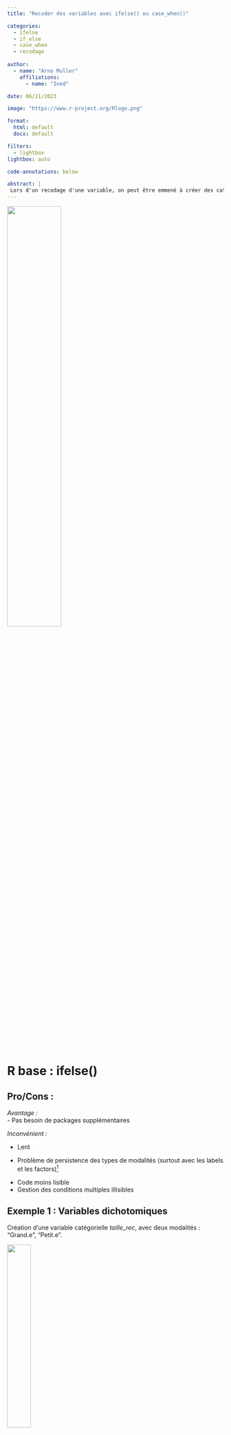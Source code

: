 ```yaml
---
title: "Recoder des variables avec ifelse() ou case_when()"

categories:
  - ifelse
  - if_else
  - case_when
  - recodage
  
author: 
  - name: "Arno Muller"
    affiliations:
      - name: "Ined"

date: 06/21/2023

image: "https://www.r-project.org/Rlogo.png"

format: 
  html: default
  docx: default

filters:
  - lightbox
lightbox: auto

code-annotations: below

abstract: | 
 Lors d'un recodage d'une variable, on peut être emmené à créer des catégories dépendantes d'une ou plusieurs conditions. Pour cela, la plus part des logiciels permettent des fonctions qui suivent le schéma : SI condition ALORS catégorie1 SINON catégorie2. Sur R, plusieurs possibilités s'offrent à l'utilisateur.rice : notamment `ifelse()`, `if_else()`, `case_when()`.
---
```




![](img/Schema_ifelse_base.png){width=50%}


# R base : ifelse()

## Pro/Cons :

*Avantage :*  
- Pas besoin de packages supplémentaires

*Inconvénient :*  

- Lent  

- Problème de persistence des types de modalités (surtout avec les labels et les factors)[^1]  

[^1]: <https://community.rstudio.com/t/case-when-why-not/2685/3>

- Code moins lisible  
- Gestion des conditions multiples illisibles




## Exemple 1 : Variables dichotomiques 

Création d'une variable catégorielle *taille_rec*, avec deux modalités : "Grand.e", "Petit.e".

![](img/Schema_ifelse_ex1.png){width=33%}

```r

# Sélection d'une seed pour obtenir le même échantillon 
# dans la création des données fictive aléatoires
set.seed(1)

# Création du jeu de données exemple
individus <- data.frame(
  id = 1:20,
  # Âges aléatoires entre 18 et 65 ans
  age = sample(18:65, 20, replace = TRUE), 
  # Tailles aléatoires entre 150 et 200 cm
  taille = sample(150:200, 20, replace = TRUE), 
  # Sexe aléatoire (Homme ou Femme)
  sexe = sample(c("Homme", "Femme"), 20, replace = TRUE) 
)


# Ajout d'une variable taill_rec pour illustrer l'utilisation de ifelse()
individus$taille_rec <- ifelse(individus$taille > 175, # Condition 
                               "Grand.e",              # Catégorie si VRAI 
                               "Petit.e")              # Catégorie si FAUX


# Affichage de la nouvelle variable
table(individus$taille_rec)


```


## Exemple 2 : Variables avec plus de 2 modalités

Il est possible d'empiler les fonctions ifelse() pour créer des variables avec plus de deux modalités. Pour cela on suit le schéma suivant : 


![](img/Schema_ifelse_ex2.png){width=50%}

Dans cet exemple, on divise la taille en 3 catégories :  

- Petit.e : < 165  
- Moyen.ne : De 165 à 185  
- Grand.e : > 185


```r

individus$taille_rec2 <- ifelse(individus$taille > 185,      # Condition 1
                               "Grand.e",                    # Condi 1 Vrai 
                               ifelse(individus$taille < 165,# Condition 2
                                      "Petit.e",             # Condi 2 Vrai
                                      "Moyen.ne"))           # Condi 1&2 Fausse
                               


# Affichage de la nouvelle variable
table(individus$taille_rec2)


```


## Exemple 3 : Conditions issues de deux variables initiales

Il est également possible de créer des variables à partir de conditions provenant de plusieurs variables.

Dans cet exemple, nous allons créer une variable dont les catégories seront différentes selon pour les hommes et les femmes :

<br>

::: columns
::: {.column width="40%"}

*Pour les hommes :*  

- Petit.e : < 180  
- Grand.e : >= 180  

*Pour les femmes :*  

- Petit.e : < 170  
- Grand.e : >= 170  

:::

::: {.column width="60%"}

![]img/Schema_ifelse_ex3.png){width=75%}

:::
:::



```r


individus$taille_rec3 <- ifelse(individus$sexe == "Homme" & 
                                  individus$taille < 180,      # Condition 1
                                # Condition 1 Vraie :
                                "Petit.e",    
                                # Sinon :
                                ifelse(individus$sexe == "Femme" & 
                                  individus$taille < 170,      # Condition 2
                                  # Condition 2 Vraie :
                                  "Petit.e",  
                                  # Tous les autres :
                                  "Grand.e"))          
                               


# Affichage de la nouvelle variable
table(individus$taille_rec3)


```



# Dplyr : if_else()

## Pro/Cons :

*Avantage :*  

Le package **<dplyr>**, inclu au **tidyverse**, propose sa propre version de la fonction `ifelse()`, qui permet d'éviter certains problèmes rencontrer avec la version de base.

Ainsi, *`if_else()`* s'utilise exactement de la même manière que *`ifelse`*, elle est plus rapide et permet de conserver le type de la variable initiale.


*Inconvénient :*  

- Besoin d'installer un package
- Gestion des conditions multiples toujours illisibles


## Exemple 4 : if_else()


```r

#install.packages("dplyr")
library(dplyr)

individus$taille_rec4 <- if_else(individus$sexe == "Homme" & 
                                  individus$taille < 180,      # Condition 1
                                # Condition 1 Vraie :
                                "Petit.e",    
                                # Sinon :
                                if_else(individus$sexe == "Femme" & 
                                  individus$taille < 170,      # Condition 2
                                  # Condition 2 Vraie :
                                  "Petit.e",  
                                  # Tous les autres :
                                  "Grand.e"))          
                               


# Affichage de la nouvelle variable
table(individus$taille_rec4)


```

**On obtient bien le même résultat**



# Dplyr : case_when()


## Pro/Cons :

La gestion des conditions multiples pouvant être fastidieuse avec les fonctions ifelse(), le code devenant rapidemment illisible, *dplyr* propose la fonction case_when() qui permet de l'organiser mieux. 

Son fonctionnement se base sur des formules, il peut alors sembler plus ou moins compréhensible selon les sensibilités de programmations.


# Exemple 5 : Variable dichotomique

```r

library(dplyr)

individus$taille_rec5 <- case_when(
  individus$taille > 175 ~ "Grand", # Condition 1 ~ Resultat 1
  individus$taille <= 175 ~ "Petit" # Condition 2 ~ Resultat 2
)

# Exemple avec catégorie "ELSE"
individus$taille_rec5bis <- case_when(
  individus$taille > 175 ~ "Grand", # Condition  ~ Resultat 
  TRUE ~ "Petit"                    # Sinon ~ Resultat pour les autres cas
)


table(individus$taille_rec5)
table(individus$taille_rec5bis)


```


# Exemple 6 : Variable avec plusieurs modalités

On reprend l'exemple 3 avec case_when().

```r

library(dplyr)

individus$taille_rec6 <- case_when(
  individus$sexe == "Homme" & individus$taille < 180 ~ "Petit.e",
  individus$sexe == "Femme" & individus$taille < 170 ~ "Petit.e",
  TRUE ~ "Grand.e"
)

table(individus$taille_rec6)


```



# Attention !


## Ordre d'affectation des valeurs

Avec *`ifelse()`* ou avec *`case_when`*, une fois la première condition remplie, la nouvelle valeur ne peux plus être modifiée, ainsi si une condition future se superpose, elle ne sera pas prise en compte dans le recodage.
**On va du plus spécifique au plus général**

*Exemple :*  
On crée une variable taille avec comme modalité :  

- Petit : < 170
- Moyen : 170 à 185
- Grand : > 185



```r

individus <- individus %>%
  select(id, taille) %>% 
  
  mutate(
    # avec ifelse
    var1 = ifelse(taille > 170, "Moyen", 
                  ifelse(taille > 185, "Grand", "Petit")),
    
    # avec if_else
    var2 = if_else(taille > 170, "Moyen", 
                   if_else(taille > 185, "Grand", "Petit")),
    
    # avec case_when
    var3 = case_when(
      taille > 170 ~ "Moyen",
      taille > 185 ~ "Grand", 
      TRUE ~ "Petit")) 

table(individus$var1)
table(individus$var2)
table(individus$var3)

```

On voit qu'il n'y a pas la catégorie "Grand", comme la valeur a déjà été affectée à la catégorie "Moyen".
Il faudrait alors :

```r

individus <- individus %>%
  mutate(var5 = case_when(
    taille > 185 ~ "Grand", 
    taille > 170 ~ "Moyen",
    TRUE ~ "Petit")) 

table(individus$var5)
```




## A propos des valeurs manquantes

Les fonctions *`ifelse()`* n'ont pas le même comportement pour le traitement des valeurs manquantes que la fonction *`case_when`*.

Dans le cas des fonctions *`ifelse`*, si l'une des variables de conditions est un NA, le résultat sera également une valeur manquante dans la variable crée.

Dans le cas de la fonction *`case_when`*, l'individu avec une valeur manquante aura comme nouvelle valeur la catégorie défini dans la partie "SINON".[^2]

[^2]: <https://stackoverflow.com/questions/57807976/how-to-use-case-when-rather-then-if-else-error-in-my-code>



*Exemple :*  

On crée un data frame avec des NA :

```r
library(dplyr)
df <- data.frame(a = c(1:3, NA, 4,NA,6:7), b = c(NA, letters[1:7]))
df
```


On fait un recodage avec ifelse

```r
df %>%
  mutate(res = if_else(a > 3, "Yes", 
                   if_else(b == "c", "No", 
                           if_else(a > 5, "Maybe", "Done"))))
```

Les NA restent des NAs, alors qu'avec *`case_when`* :

```r
df %>%
   mutate(res = case_when(a > 3 ~ "Yes", 
                          b == "c"~"No", 
                          a > 5 ~ "Maybe", 
                          TRUE ~ "Done"))
```

On a pas de NA, ils ont été recodé avec la catégorie SINON.

**Il faut donc créer une condition avec is.na(variable)**

```r
df %>%
   mutate(res = case_when(a > 3 ~ "Yes", 
                          b == "c"~"No", 
                          a > 5 ~ "Maybe", 
                          is.na(a) | is.na(b) ~ NA,
                          TRUE ~ "Done"))
```











